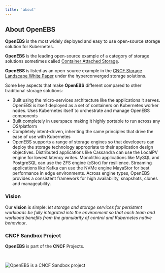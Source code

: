 ```yaml
---
title: 'about'
---
```


## **About OpenEBS**

**OpenEBS** is the most widely deployed and easy to use open-source storage solution for Kubernetes.

**OpenEBS** is the leading open-source example of a category of storage solutions sometimes called [Container Attached Storage](https://www.cncf.io/blog/2018/04/19/container-attached-storage-a-primer/).

**OpenEBS** is listed as an open-source example in the [CNCF Storage Landscape White Paper](https://github.com/cncf/sig-storage/blob/master/CNCF%20Storage%20Landscape%20-%20White%20Paper.pdf) under the hyperconverged storage solutions.

Some key aspects that make **OpenEBS** different compared to other traditional storage solutions:

- Built using the micro-services architecture like the applications it serves. OpenEBS is itself deployed as a set of containers on Kubernetes worker nodes. Uses Kubernetes itself to orchestrate and manage OpenEBS components
- Built completely in userspace making it highly portable to run across any OS/platform
- Completely intent-driven, inheriting the same principles that drive the ease of use with Kubernetes
- OpenEBS supports a range of storage engines so that developers can deploy the storage technology appropriate to their application design objectives. Distributed applications like Cassandra can use the LocalPV engine for lowest latency writes. Monolithic applications like MySQL and PostgreSQL can use the ZFS engine (cStor) for resilience. Streaming applications like Kafka can use the NVMe engine MayaStor for best performance in edge environments. Across engine types, OpenEBS provides a consistent framework for high availability, snapshots, clones and manageability.

### Vision

Our **vision** is simple: _let storage and storage services for persistent workloads be fully integrated into the environment so that each team and workload benefits from the granularity of control and Kubernetes native behaviour_.

### CNCF Sandbox Project

**OpenEBS** is part of the **CNCF** Projects.

<br />

![OpenEBS is a CNCF Sandbox project](../../images/cncf-sandbox.png)
